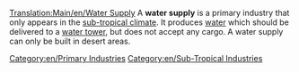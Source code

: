 [[Translation:Main/en/Water Supply]]
{{en/Industries|image=Watersupply.png
|name=Water Supply
|climates=[[Main/en/Climates#Sub-tropical|Sub-Tropical]]
|accepts=Nothing
|produces=[[Main/en/Water]]
}}
A '''water supply''' is a primary industry that only appears in the [[Main/en/Climates|sub-tropical climate]]. It produces [[Main/en/Water|water]] which should be delivered to a [[Main/en/Water Tower|water tower]], but does not accept any cargo. A water supply can only be built in desert areas.

{{en/Navbox Industries}}

[[Category:en/Primary Industries]]
[[Category:en/Sub-Tropical Industries]]